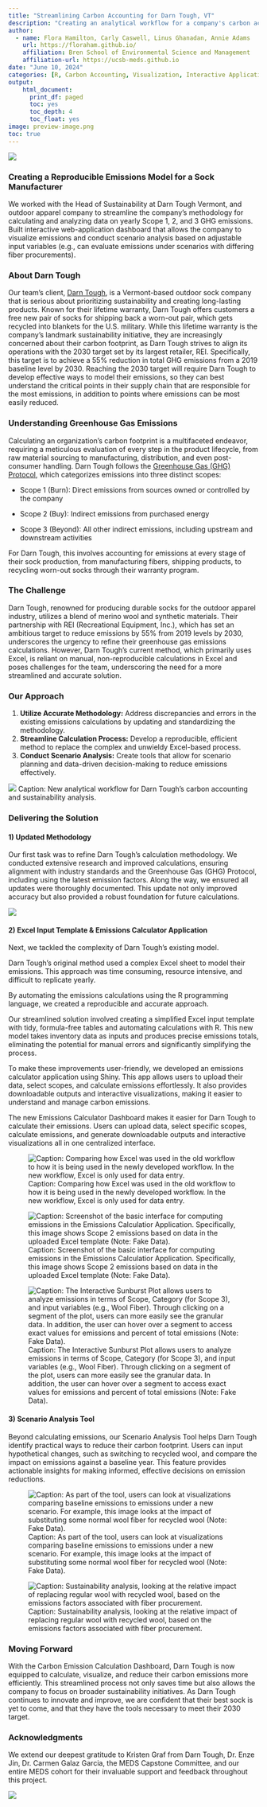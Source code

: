 ```yaml
---
title: "Streamlining Carbon Accounting for Darn Tough, VT"
description: "Creating an analytical workflow for a company's carbon accounting and sustainability analysis"
author: 
  - name: Flora Hamilton, Carly Caswell, Linus Ghanadan, Annie Adams
    url: https://floraham.github.io/
    affiliation: Bren School of Environmental Science and Management
    affiliation-url: https://ucsb-meds.github.io
date: "June 10, 2024"
categories: [R, Carbon Accounting, Visualization, Interactive Applications, Analytical Workflows, Corporate Sustainability]
output:
    html_document:
      print_df: paged
      toc: yes
      toc_depth: 4
      toc_float: yes
image: preview-image.png
toc: true
---
```


![](images/topbar-image.png)

### Creating a Reproducible Emissions Model for a Sock Manufacturer

We worked with the Head of Sustainability at Darn Tough Vermont, and outdoor apparel company to streamline the company’s methodology for calculating and analyzing data on yearly Scope 1, 2, and 3 GHG emissions. Built interactive web-application dashboard that allows the company to visualize emissions and conduct scenario analysis based on adjustable input variables (e.g., can evaluate emissions under scenarios with differing fiber procurements).

### About Darn Tough

Our team's client, [Darn Tough](https://darntough.com/), is a Vermont-based outdoor sock company that is serious about prioritizing sustainability and creating long-lasting products. Known for their lifetime warranty, Darn Tough offers customers a free new pair of socks for shipping back a worn-out pair, which gets recycled into blankets for the U.S. military. While this lifetime warranty is the company’s landmark sustainability initiative, they are increasingly concerned about their carbon footprint, as Darn Tough strives to align its operations with the 2030 target set by its largest retailer, REI. Specifically, this target is to achieve a 55% reduction in total GHG emissions from a 2019 baseline level by 2030. Reaching the 2030 target will require Darn Tough to develop effective ways to model their emissions, so they can best understand the critical points in their supply chain that are responsible for the most emissions, in addition to points where emissions can be most easily reduced.

### Understanding Greenhouse Gas Emissions

Calculating an organization's carbon footprint is a multifaceted endeavor, requiring a meticulous evaluation of every step in the product lifecycle, from raw material sourcing to manufacturing, distribution, and even post-consumer handling. Darn Tough follows the [Greenhouse Gas (GHG) Protocol](https://ghgprotocol.org/), which categorizes emissions into three distinct scopes:

-   Scope 1 (Burn): Direct emissions from sources owned or controlled by the company

-   Scope 2 (Buy): Indirect emissions from purchased energy

-   Scope 3 (Beyond): All other indirect emissions, including upstream and downstream activities

For Darn Tough, this involves accounting for emissions at every stage of their sock production, from manufacturing fibers, shipping products, to recycling worn-out socks through their warranty program.

### The Challenge

Darn Tough, renowned for producing durable socks for the outdoor apparel industry, utilizes a blend of merino wool and synthetic materials. Their partnership with REI (Recreational Equipment, Inc.), which has set an ambitious target to reduce emissions by 55% from 2019 levels by 2030, underscores the urgency to refine their greenhouse gas emissions calculations. However, Darn Tough's current method, which primarily uses Excel, is reliant on manual, non-reproducible calculations in Excel and poses challenges for the team, underscoring the need for a more streamlined and accurate solution.

### Our Approach

1.  **Utilize Accurate Methodology:** Address discrepancies and errors in the existing emissions calculations by updating and standardizing the methodology.
2.  **Streamline Calculation Process:** Develop a reproducible, efficient method to replace the complex and unwieldy Excel-based process.
3.  **Conduct Scenario Analysis:** Create tools that allow for scenario planning and data-driven decision-making to reduce emissions effectively.

![](images/workflow.jpg)
Caption: New analytical workflow for Darn Tough’s carbon accounting and sustainability analysis.


### Delivering the Solution

#### 1) **Updated Methodology** 

Our first task was to refine Darn Tough's calculation methodology. We conducted extensive research and improved calculations, ensuring alignment with industry standards and the Greenhouse Gas (GHG) Protocol, including using the latest emission factors. Along the way, we ensured all updates were thoroughly documented. This update not only improved accuracy but also provided a robust foundation for future calculations.

![](images/dashboard1.jpg)



#### 2) **Excel Input Template & Emissions Calculator Application**

Next, we tackled the complexity of Darn Tough's existing model.

Darn Tough's original method used a complex Excel sheet to model their emissions. This approach was time consuming, resource intensive, and difficult to replicate yearly.

By automating the emissions calculations using the R programming language, we created a reproducible and accurate approach.

Our streamlined solution involved creating a simplified Excel input template with tidy, formula-free tables and automating calculations with R. This new model takes inventory data as inputs and produces precise emissions totals, eliminating the potential for manual errors and significantly simplifying the process.

To make these improvements user-friendly, we developed an emissions calculator application using Shiny. This app allows users to upload their data, select scopes, and calculate emissions effortlessly. It also provides downloadable outputs and interactive visualizations, making it easier to understand and manage carbon emissions.

The new Emissions Calculator Dashboard makes it easier for Darn Tough to calculate their emissions. Users can upload data, select specific scopes, calculate emissions, and generate downloadable outputs and interactive visualizations all in one centralized interface.

![Caption: Comparing how Excel was used in the old workflow to how it is being used in the newly developed workflow. In the new workflow, Excel is only used for data entry.](images/excel.jpg)



![Caption: Screenshot of the basic interface for computing emissions in the Emissions Calculatior Application. Specifically, this image shows Scope 2 emissions based on data in the uploaded Excel template (Note: Fake Data).](images/dashboard2.jpg)


![Caption: The Interactive Sunburst Plot allows users to analyze emissions in terms of Scope, Category (for Scope 3), and input variables (e.g., Wool Fiber). Through clicking on a segment of the plot, users can more easily see the granular data. In addition, the user can hover over a segment to access exact values for emissions and percent of total emissions (Note: Fake Data).](images/visualization-image.jpg)


#### 3) Scenario Analysis Tool

Beyond calculating emissions, our Scenario Analysis Tool helps Darn Tough identify practical ways to reduce their carbon footprint. Users can input hypothetical changes, such as switching to recycled wool, and compare the impact on emissions against a baseline year. This feature provides actionable insights for making informed, effective decisions on emission reductions.

![Caption: As part of the tool, users can look at visualizations comparing baseline emissions to emissions under a new scenario. For example, this image looks at the impact of substituting some normal wool fiber for recycled wool (Note: Fake Data).](images/dashboard3.jpg)

![Caption: Sustainability analysis, looking at the relative impact of replacing regular wool with recycled wool, based on the emissions factors associated with fiber procurement.](images/download.jpg)

### Moving Forward

With the Carbon Emission Calculation Dashboard, Darn Tough is now equipped to calculate, visualize, and reduce their carbon emissions more efficiently. This streamlined process not only saves time but also allows the company to focus on broader sustainability initiatives. As Darn Tough continues to innovate and improve, we are confident that their best sock is yet to come, and that they have the tools necessary to meet their 2030 target.

### Acknowledgments

We extend our deepest gratitude to Kristen Graf from Darn Tough, Dr. Enze Jin, Dr. Carmen Galaz Garcia, the MEDS Capstone Committee, and our entire MEDS cohort for their invaluable support and feedback throughout this project.

![](images/team2.jpg)

